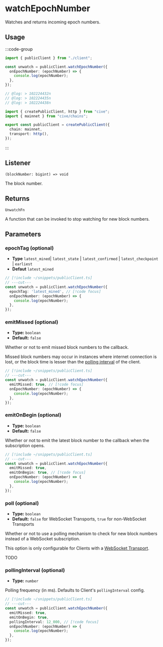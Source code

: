 # watchEpochNumber

Watches and returns incoming epoch numbers.

## Usage

:::code-group

```ts twoslash [example.ts]
import { publicClient } from "./client";

const unwatch = publicClient.watchEpochNumber({
  onEpochNumber: (epochNumber) => {
    console.log(epochNumber);
  },
});

// @log: > 102224432n
// @log: > 102224435n
// @log: > 102224438n
```

```ts twoslash [client.ts] filename="client.ts"
import { createPublicClient, http } from "cive";
import { mainnet } from "cive/chains";

export const publicClient = createPublicClient({
  chain: mainnet,
  transport: http(),
});
```

:::

## Listener

`(blockNumber: bigint) => void`

The block number.

## Returns

`UnwatchFn`

A function that can be invoked to stop watching for new block numbers.

## Parameters

### epochTag (optional)

- **Type** `latest_mined`| `latest_state` | `latest_confirmed` | `latest_checkpoint` | `earliest`
- **Defaut** `latest_mined`

```ts twoslash
// [!include ~/snippets/publicClient.ts]
// ---cut---
const unwatch = publicClient.watchEpochNumber({
  epochTag: 'latest_mined', // [!code focus]
  onEpochNumber: (epochNumber) => {
    console.log(epochNumber);
  },
});
```
### emitMissed (optional)

- **Type:** `boolean`
- **Default:** `false`

Whether or not to emit missed block numbers to the callback.

Missed block numbers may occur in instances where internet connection is lost, or the block time is lesser than the [polling interval](/docs/clients/public#pollingintervaloptional) of the client.

```ts twoslash
// [!include ~/snippets/publicClient.ts]
// ---cut---
const unwatch = publicClient.watchEpochNumber({
  emitMissed: true, // [!code focus]
  onEpochNumber: (epochNumber) => {
    console.log(epochNumber);
  },
});
````

### emitOnBegin (optional)

- **Type:** `boolean`
- **Default:** `false`

Whether or not to emit the latest block number to the callback when the subscription opens.

```ts twoslash
// [!include ~/snippets/publicClient.ts]
// ---cut---
const unwatch = publicClient.watchEpochNumber({
  emitMissed: true,
  emitOnBegin: true, // [!code focus]
  onEpochNumber: (epochNumber) => {
    console.log(epochNumber);
  },
});
```

### poll (optional)

- **Type:** `boolean`
- **Default:** `false` for WebSocket Transports, `true` for non-WebSocket Transports

Whether or not to use a polling mechanism to check for new block numbers instead of a WebSocket subscription.

This option is only configurable for Clients with a [WebSocket Transport](#TODO).

TODO

### pollingInterval (optional)

- **Type:** `number`

Polling frequency (in ms). Defaults to Client's `pollingInterval` config.

```ts twoslash
// [!include ~/snippets/publicClient.ts]
// ---cut---
const unwatch = publicClient.watchEpochNumber({
  emitMissed: true,
  emitOnBegin: true,
  pollingInterval: 12_000, // [!code focus]
  onEpochNumber: (epochNumber) => {
    console.log(epochNumber);
  },
});
```
